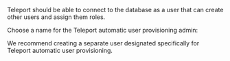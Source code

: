 Teleport should be able to connect to the database as a user that can create
other users and assign them roles.

Choose a name for the Teleport automatic user provisioning admin: <Var name="teleport-admin"/>

<Admonition type="tip">
We recommend creating a separate user
designated specifically for Teleport automatic user provisioning.
</Admonition>
